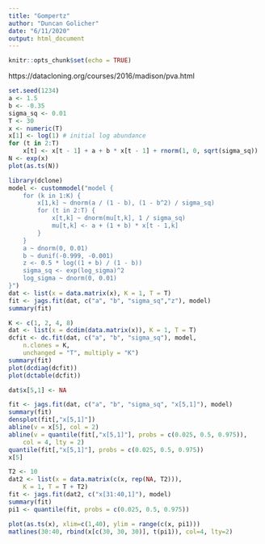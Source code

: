 ```yaml
---
title: "Gompertz"
author: "Duncan Golicher"
date: "6/11/2020"
output: html_document
---
```


```r
knitr::opts_chunk$set(echo = TRUE)
```

https://datacloning.org/courses/2016/madison/pva.html


```r
set.seed(1234)
a <- 1.5
b <- -0.35
sigma_sq <- 0.01
T <- 30
x <- numeric(T)
x[1] <- log(1) # initial log abundance
for (t in 2:T)
    x[t] <- x[t - 1] + a + b * x[t - 1] + rnorm(1, 0, sqrt(sigma_sq))
N <- exp(x)
plot(as.ts(N))
```



```r

library(dclone)
model <- custommodel("model { 
    for (k in 1:K) { 
        x[1,k] ~ dnorm(a / (1 - b), (1 - b^2) / sigma_sq) 
        for (t in 2:T) { 
            x[t,k] ~ dnorm(mu[t,k], 1 / sigma_sq) 
            mu[t,k] <- a + (1 + b) * x[t - 1,k] 
        } 
    } 
    a ~ dnorm(0, 0.01) 
    b ~ dunif(-0.999, -0.001)
    z <- 0.5 * log((1 + b) / (1 - b))
    sigma_sq <- exp(log_sigma)^2 
    log_sigma ~ dnorm(0, 0.01) 
}") 
dat <- list(x = data.matrix(x), K = 1, T = T)
fit <- jags.fit(dat, c("a", "b", "sigma_sq","z"), model)
summary(fit)

```


```r
K <- c(1, 2, 4, 8)
dat <- list(x = dcdim(data.matrix(x)), K = 1, T = T)
dcfit <- dc.fit(dat, c("a", "b", "sigma_sq"), model,
    n.clones = K,
    unchanged = "T", multiply = "K")
summary(fit)
plot(dcdiag(dcfit))
plot(dctable(dcfit))
```



```r
dat$x[5,1] <- NA
```




```r
fit <- jags.fit(dat, c("a", "b", "sigma_sq", "x[5,1]"), model)
summary(fit)
densplot(fit[,"x[5,1]"])
abline(v = x[5], col = 2)
abline(v = quantile(fit[,"x[5,1]"], probs = c(0.025, 0.5, 0.975)), 
    col = 4, lty = 2)
quantile(fit[,"x[5,1]"], probs = c(0.025, 0.5, 0.975))
x[5]
```



```r
T2 <- 10
dat2 <- list(x = data.matrix(c(x, rep(NA, T2))), 
    K = 1, T = T + T2)
fit <- jags.fit(dat2, c("x[31:40,1]"), model)
summary(fit)
pi1 <- quantile(fit, probs = c(0.025, 0.5, 0.975))

plot(as.ts(x), xlim=c(1,40), ylim = range(c(x, pi1)))
matlines(30:40, rbind(x[c(30, 30, 30)], t(pi1)), col=4, lty=2)
```

